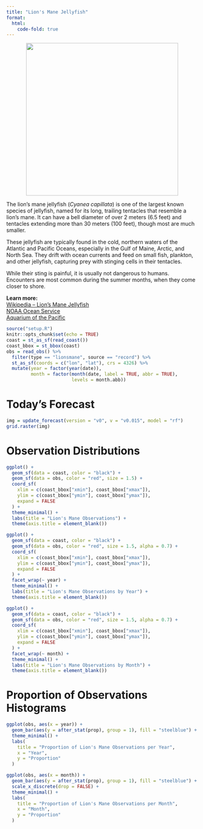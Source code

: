 ```yaml
---
title: "Lion's Mane Jellyfish"
format:
  html:
    code-fold: true
---
```


<p align="center">
  <img src="images/lionsmane.JPG" width="400">
</p>

<section>
  <p>
    The lion’s mane jellyfish (*Cyanea capillata*) is one of the largest known species of jellyfish, named for its long, trailing tentacles that resemble a lion’s mane. It can have a bell diameter of over 2 meters (6.5 feet) and tentacles extending more than 30 meters (100 feet), though most are much smaller.
  </p>
  <p>
    These jellyfish are typically found in the cold, northern waters of the Atlantic and Pacific Oceans, 
    especially in the Gulf of Maine, Arctic, and North Sea. They drift with ocean currents and feed on small fish, plankton, and other jellyfish, capturing prey with stinging cells in their tentacles.
  </p>
  <p>
    While their sting is painful, it is usually not dangerous to humans. Encounters are most common during the summer months, when they come closer to shore.
  </p>
  <p>
    <strong>Learn more:</strong><br>
    <a href="https://en.wikipedia.org/wiki/Lion%27s_mane_jellyfish" target="_blank">Wikipedia – Lion’s Mane Jellyfish</a><br>
    <a href="https://oceanservice.noaa.gov/facts/lions-mane-jellyfish.html" target="_blank">NOAA Ocean Service</a><br>
    <a href="https://www.aquariumofpacific.org/onlinelearningcenter/species/lions_mane_jelly" target="_blank">Aquarium of the Pacific</a>
  </p>
</section>


```r
source("setup.R")
knitr::opts_chunk$set(echo = TRUE)
coast = st_as_sf(read_coast())
coast_bbox = st_bbox(coast)
obs = read_obs() %>% 
  filter(type == "lionsmane", source == "record") %>% 
  st_as_sf(coords = c("lon", "lat"), crs = 4326) %>% 
  mutate(year = factor(year(date)),
         month = factor(month(date, label = TRUE, abbr = TRUE), 
                        levels = month.abb))
```

# Today's Forecast
```r
img = update_forecast(version = "v0", v = "v0.015", model = "rf")
grid.raster(img)
```

# Observation Distributions
```r
ggplot() +
  geom_sf(data = coast, color = "black") +
  geom_sf(data = obs, color = "red", size = 1.5) +
  coord_sf(
    xlim = c(coast_bbox["xmin"], coast_bbox["xmax"]),
    ylim = c(coast_bbox["ymin"], coast_bbox["ymax"]),
    expand = FALSE
  ) +
  theme_minimal() +
  labs(title = "Lion's Mane Observations") +
  theme(axis.title = element_blank())

ggplot() +
  geom_sf(data = coast, color = "black") +
  geom_sf(data = obs, color = "red", size = 1.5, alpha = 0.7) +
  coord_sf(
    xlim = c(coast_bbox["xmin"], coast_bbox["xmax"]),
    ylim = c(coast_bbox["ymin"], coast_bbox["ymax"]),
    expand = FALSE
  ) +
  facet_wrap(~ year) +
  theme_minimal() +
  labs(title = "Lion's Mane Observations by Year") +
  theme(axis.title = element_blank())

ggplot() +
  geom_sf(data = coast, color = "black") +
  geom_sf(data = obs, color = "red", size = 1.5, alpha = 0.7) +
  coord_sf(
    xlim = c(coast_bbox["xmin"], coast_bbox["xmax"]),
    ylim = c(coast_bbox["ymin"], coast_bbox["ymax"]),
    expand = FALSE
  ) +
  facet_wrap(~ month) +
  theme_minimal() +
  labs(title = "Lion's Mane Observations by Month") +
  theme(axis.title = element_blank())
```

# Proportion of Observations Histograms
```r
ggplot(obs, aes(x = year)) +
  geom_bar(aes(y = after_stat(prop), group = 1), fill = "steelblue") +
  theme_minimal() +
  labs(
    title = "Proportion of Lion's Mane Observations per Year",
    x = "Year",
    y = "Proportion"
  )

ggplot(obs, aes(x = month)) +
  geom_bar(aes(y = after_stat(prop), group = 1), fill = "steelblue") +
  scale_x_discrete(drop = FALSE) +
  theme_minimal() +
  labs(
    title = "Proportion of Lion's Mane Observations per Month",
    x = "Month",
    y = "Proportion"
  )
```

